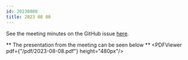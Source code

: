 ```yaml
---
id: 20230808
title: 2023 08 08
---
```


See the meeting minutes on the GitHub issue [here](https://github.com/finos/devops-automation/issues/108).

** The presentation from the meeting can be seen below **
<PDFViewer pdf={"/pdf/2023-08-08.pdf"} height="480px"/>